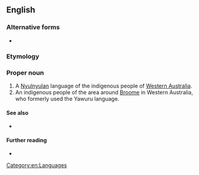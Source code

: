 ==English==

===Alternative forms===
* {{alter|en|Jauor}}

===Etymology===
{{etystub|en}}

===Proper noun===
{{en-proper noun}}

# A [[Nyulnyulan]] language of the indigenous people of [[w:Western Australia|Western Australia]].
# An indigenous people of the area around [[w:Broome|Broome]] in Western Australia, who formerly used the Yawuru language.

====See also====
* {{pedialite|Nyulnyulan languages}}

====Further reading====
* {{ethnologue|code=ywr}}

[[Category:en:Languages]]